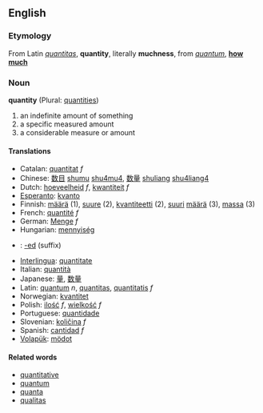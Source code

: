 ==English==
===Etymology===
From Latin ''[[quantitas]]'', '''quantity''', literally '''muchness''', from ''[[quantum]]'', '''[[how much]]'''

=== Noun ===
'''quantity''' (Plural: [[quantities]])

# an indefinite amount of something
# a specific measured amount
# a considerable measure or amount

==== Translations ====
*Catalan: [[quantitat]] ''f''
*Chinese: [[数目]] [[shumu]] [[shu4mu4]], [[数量]] [[shuliang]] [[shu4liang4]]
*Dutch: [[hoeveelheid]] ''f'', [[kwantiteit]] ''f''
*[[Esperanto]]: [[kvanto]]
*Finnish: [[määrä]] (1), [[suure]] (2), [[kvantiteetti]] (2), [[suuri]] [[määrä]] (3), [[massa]] (3)
*French: [[quantité]] ''f''
*German: [[Menge]] ''f''
*Hungarian: [[mennyiség]]
*{{io}}: [[-ed]] (suffix)
*[[Interlingua]]: [[quantitate]]
*Italian: [[quantità]]
*Japanese: [[量]], [[数量]]
*Latin: [[quantum]] ''n'', [[quantitas]], [[quantitatis]] ''f''
*Norwegian: [[kvantitet]]
*Polish: [[ilość]] ''f'', [[wielkość]] ''f''
*Portuguese: [[quantidade]]
*Slovenian: [[količina]] ''f''
*Spanish: [[cantidad]] ''f''
*[[Volapük]]: [[mödot]]

==== Related words ====
*[[quantitative]]
*[[quantum]]
*[[quanta]]
*[[qualitas]]